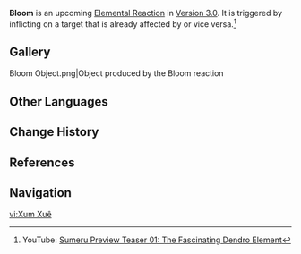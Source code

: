 {{See also|Gauge Unit Theory}}
{{Upcoming}}
{{Stub}}
{{Terminology Infobox
|image        = Reaction Bloom.png
|caption      = Elements that trigger the Bloom reaction (Dendro and Hydro)
|type         = Elemental Reactions
|type2        = Combat
|type3        = Game Systems
}}
'''Bloom''' is an upcoming [[Elemental Reaction]] in [[Version/3.0|Version 3.0]]. It is triggered by inflicting {{Hydro}} on a target that is already affected by {{Dendro}} or vice versa.<ref>YouTube: [https://youtu.be/6DjVUfy_Lng Sumeru Preview Teaser 01: The Fascinating Dendro Element]</ref>

==Gallery==
<gallery captionalign="center">
Bloom Object.png|Object produced by the Bloom reaction
</gallery>

==Other Languages==
{{Other Languages
|en      = Bloom
|zhs     = 绽放
|zhs_rm  = Zhànfàng
|zht     = 綻放
|zht_rm  = Zhànfàng
|zh_tl   = Blossom
|ja      = 開花
|ja_rm   = Kaika
|ja_tl   = Bloom
|ko      = {{tt|개화|開花}}
|ko_rm   = Gaehwa
|ko_tl   = Bloom
|es      = Florecimiento
|es_tl   = Blooming
|fr      = Fleurissement
|fr_tl   = Blooming
|ru      = Бутонизация
|ru_tl   = Budding
|th      = งอกเงย
|th_rm   = 
|th_tl   = 
|vi      = {{sic|Xum Xuê}}
|vi_tl   = Luxuriant
|de      = Sprießen
|de_tl   = Starting to Grow
|id      = Bloom
|pt      = Florescimento
|pt_tl   = Blooming
}}

==Change History==
{{Change History|3.0}}

==References==
{{Reflist}}

==Navigation==
{{Element Navbox}}

[[vi:Xum Xuê]]